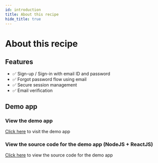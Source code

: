 ```yaml
---
id: introduction
title: About this recipe
hide_title: true
---
```


# About this recipe 
## Features
- ✅ Sign-up / Sign-in with email ID and password
- ✅ Forgot password flow using email
- ✅ Secure session management
- ✅ Email verification

## Demo app
### View the demo app
[Click here](https://emailpassword.demo.supertokens.io/) to visit the demo app

### View the source code for the demo app (NodeJS + ReactJS)
[Click here](https://github.com/supertokens/supertokens-demo-react/tree/emailpassword) to view the source code for the demo app